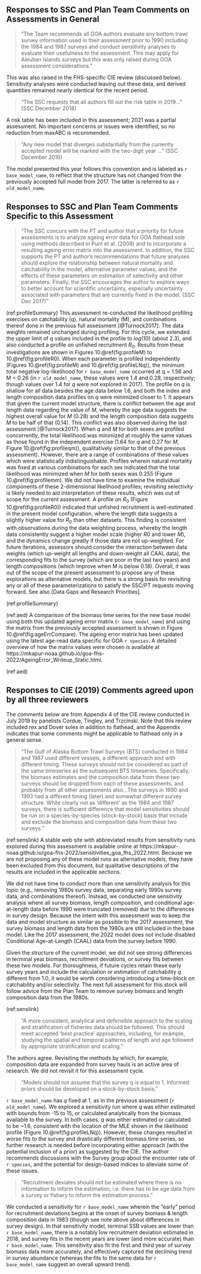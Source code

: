 ## Responses to SSC and Plan Team Comments on Assessments in General {#responses}

> "The Team recommends all GOA authors evaluate any bottom trawl survey information used in
their assessment prior to 1990 including the 1984 and 1987 surveys and conduct sensitivity analyses
to evaluate their usefulness to the assessment. This may apply for Aleutian Islands surveys but this
was only raised during GOA assessment considerations."

This was also raised in the FHS-specific CIE review (discussed below). Sensitivity analyses were conducted leaving out these data, and derived quantities remained nearly identical for the recent period.


> "The SSC requests that all authors fill out the risk table in 2019…" (SSC December 2018)  

A risk table has been included in this assessment; 2021 was a partial assessment. No important concerns or issues were identified, so no reduction from maxABC is recommended.

> "Any new model that diverges substantially from the currently accepted model will be marked with the two-digit year …" (SSC December 2016)  

The model presented this year follows this convention and is labeled as `r base_model_name`, to reflect that the structure has not changed from the previously accepted full model from 2017. The latter is referred to as `r old_model_name`.

## Responses to SSC and Plan Team Comments Specific to this Assessment
> "The SSC concurs with the PT and author that a priority for future assessments is to analyze ageing error data for GOA flathead sole using methods described in Punt et al. (2008) and to incorporate a resulting ageing error matrix into the assessment. In addition, the SSC supports the PT and author’s recommendations that future analyses should explore the relationship between natural mortality and catchability in the model, alternative parameter values, and the effects of these parameters on estimation of selectivity and other parameters. Finally, the SSC encourages the author to explore ways to better account for scientific uncertainty, especially uncertainty associated with parameters that are currently fixed in the model. (SSC Dec 2017)"

(ref:profileSummary) This assessment re-conducted the likelihood profiling exercises on catchability (q), natural mortality (M), and combinations thereof done in the previous full assessment [@Turnock2017]. The data weights remained unchanged during profiling. For this cycle, we extended the upper limit of $q$ values included in the profile to $log(10)$ (about 2.3), and also conducted a profile on unfished recruitment $R_0$. Results from these investigations are shown in Figures 10.\@ref(fig:profileM) to 10.\@ref(fig:profileR0). When each parameter is profiled independently (Figures 10.\@ref(fig:profileM) and 10.\@ref(fig:profileLNq)), the minimum total negative log-likelihood for `r base_model_name` occurred at q = 1.56 and M = 0.26 (in `r old_model_name`, these values were 1.4 and 0.28, respectively; though values over 1.4 for $q$ were not explored in 2017). The profile on $q$ is shallow for all data besides the age data below 1.6, and both the index and length composition data profiles on $q$ were minimized closer to 1. It appears that given the current model structure, there is conflict between the age and length data regarding the value of $M$, whereby the age data suggests the highest overall value for $M$ (0.28) and the length composition data suggests $M$ to be half of that (0.14). This conflict was also observed during the last assessment [@Turnock2017]. When $q$ and $M$ for both sexes are profiled concurrently, the total likelihood was minimized at roughly the same values as those found in the independent exercise (1.64 for $q$ and 0.27 for $M$, Figure 10.\@ref(fig:profileqm)), qualitatively similar to that of the previous assessment). However, there are a range of combinations of these values which were statistically indistinguishable. Profiles wherein natural mortality was fixed at various combinations for each sex indicated that the total likelihood was minimized when $M$ for both sexes was 0.255 (Figure 10.\@ref(fig:profilemm). We did not have time to examine the individual components of these 2-dimensional likelihood profiles; revisiting selectivity is likely needed to aid interpretation of these results, which was out of scope for the current assessment. A profile on $R_0$ (Figure 10.\@ref(fig:profileR0)) indicated that unfished recruitment is well-estimated in the present model configuration, where the length data suggests a slightly higher value for $R_0$ than other datasets.  This finding is consistent with observations during the data weighting process, whereby the length data consistently suggest a higher model scale (higher $R0$ and lower $M$), and the dynamics change greatly if those data are not up-weighted. For future iterations, assessors should consider the interaction between data weights (which up-weight all lengths and down-weight all CAAL data), the corresponding fits to the survey (which are poor in the last two years) and length compositions (which improve when M is below 0.18). \n Overall, it was out of the scope of the present assessment to propose any of these explorations as alternative models, but there is a strong basis for revisiting any or all of these parameterizations to satisfy the SSC/PT requests moving forward. See also [Data Gaps and Research Priorities].


(ref:profileSummary)


\newline

(ref:aed)  A comparison of the biomass time series for the new base model using both this updated ageing error matrix (`r base_model_name`) and using the matrix from the previously accepted assessment is shown in Figure 10.\@ref(fig:ageErrCompare). The ageing error matrix has been updated using the latest age-read data specific for GOA `r species`. A detailed overview of how the matrix values were chosen is available at https://mkapur-noaa.github.io/goa-fhs-2022/AgeingError_Writeup_Static.html.

(ref:aed)

## Responses to CIE (2019) Comments agreed upon by all three reviewers

The comments below are from Appendix 4 of the CIE review conducted in July 2019 by panelists Cordue, Tingley, and Trzcinski. Note that this review included rex and Dover soles in addition to flathead, and the Appendix indicates that some comments might be applicable to flathead only in a general sense.

> "The Gulf of Alaska Bottom Trawl Surveys (BTS) conducted in 1984 and 1987 used different vessels, a different approach and with different timing. These surveys should not be considered as part of the same timeseries as the subsequent BTS timeseries. Specifically, the biomass estimates and the composition data from these two surveys should be dropped from each of these assessments, and probably from all
other assessments also...The surveys in 1990 and 1993 had a different timing (later) and somewhat different survey structure. While clearly not as ‘different’ as the 1984 and 1987 surveys, there is sufficient
difference that model sensitivities should be run on a species-by-species (stock-by-stock) basis
that include and exclude the biomass and composition data from these two surveys."

(ref:senslink) A stable web site with abbreviated results from sensitivity runs explored during this assessment is available online at https://mkapur-noaa.github.io/goa-fhs-2022/sensitivities_goa_fhs_2022.html. Because we are not proposing any of these model runs as alternative models, they have been excluded from this document, but qualitative descriptions of the results are included in the applicable sections.

We did not have time to conduct more than one sensitivity analysis for this topic (e.g., removing 1980s survey data, separating early 1990s survey data, and combinations thereof). Instead, we conducted one sensitivity analysis where all survey biomass, length composition, and conditional age-at-length data before 1990 were truncated (removed) due to the differences in survey design. Because the intent with this assessment was to keep the data and model structure as similar as possible to the 2017 assessment, the survey biomass and length data from the 1980s are still included in the base model. Like the 2017 assessment, the 2022 model does not include disabled Conditional Age-at-Length (CAAL) data from the survey before 1990. 

Given the structure of the current model, we did not see strong differences in terminal year biomass, recruitment deviations, or survey fits between these two models.  For thoroughness, if future cycles retain these early survey years and include the calculation or estimation of catchability $q$ different from 1.0, it would be worth considering introducing a time-block on catchability and/or selectivity. The next full assessment for this stock will follow advice from the Plan Team to remove survey biomass and length composition data from the 1980s.

(ref:senslink)

> "A more consistent, analytical and defensible approach to the scaling and stratification of fisheries data should be followed. This should meet accepted ‘best practice’ approaches, including, for example, studying the spatial and temporal patterns of length and age followed by appropriate
stratification and scaling."

The authors agree. Revisiting the methods by which, for example, composition data are expanded from survey hauls is an active area of research. We did not revisit it for this assessment cycle.

>"Models should not assume that the survey q is equal to 1. Informed priors should be developed
on a stock-by-stock basis."

 `r base_model_name` has $q$ fixed at 1, as in the previous assessment (`r old_model_name`). We explored a sensitivity run where $q$ was either estimated with bounds from -15 to 15, or calculated analytically from the biomass available to the survey. In both cases, $q$ was either estimated or calculated to be ~1.6, consistent with the location of the MLE shown in the likelihood profile (Figure 10.\@ref(fig:profileLNq)). However, these changes resulted in worse fits to the survey and drastically different biomass time series, so further research is needed before incorporating either approach (with the potential inclusion of a prior) as suggested by the CIE. The author recommends discussions with the Survey group about the encounter rate of `r species`, and the potential for design-based indices to alleviate some of these issues.


> "Recruitment deviates should not be estimated where there is no information to inform the estimation, i.e. there has to be age data from a survey or fishery to inform the estimation process."

We conducted a sensitivity for `r base_model_name` wherein the "early" period for recruitment deviations begins at the onset of survey biomass & length composition data in 1983 (though see note above about differences in survey design). In that sensitivity model, terminal SSB values are lower than `r base_model_name`, there is a notably low recruitment deviation estimated in 2018, and survey fits in the recent years are lower (and more accurate) than `r base_model_name`. This sensitivity also fit the first and third year of survey biomass data more accurately, and effectively captured the declining trend in survey abundance (whereas the fits to the same data for `r base_model_name` suggest an overall upward trend).
